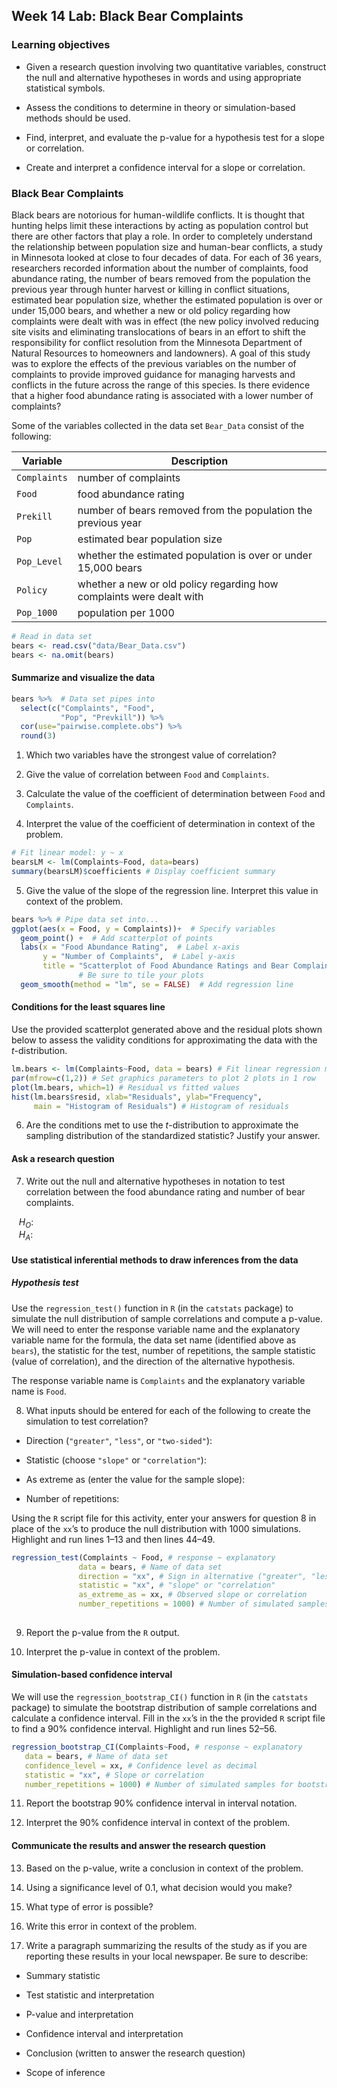 ## Week 14 Lab: Black Bear Complaints

\setstretch{1}

### Learning objectives

* Given a research question involving two quantitative variables, construct the null and alternative hypotheses
  in words and using appropriate statistical symbols.
  
* Assess the conditions to determine in theory or simulation-based methods should be used.

* Find, interpret, and evaluate the p-value for a hypothesis test for a slope or correlation.

* Create and interpret a confidence interval for a slope or correlation.


### Black Bear Complaints

Black bears are notorious for human-wildlife conflicts. It is thought that hunting helps limit these interactions by acting as population control but there are other factors that play a role.  In order to completely understand the relationship between population size and human-bear conflicts, a study in Minnesota looked at close to four decades of data.  For each of 36 years, researchers recorded information about the number of complaints, food abundance rating, the number of bears removed from the population the previous year through hunter harvest or killing in conflict situations, estimated bear population size, whether the estimated population is over or under 15,000 bears, and whether a new or old policy regarding how complaints were dealt with was in effect (the new policy involved reducing site visits and eliminating translocations of bears in an effort to shift the responsibility for conflict resolution from the Minnesota Department of Natural Resources to homeowners and landowners). A goal of this study was to explore the effects of the previous variables on the number of complaints to provide improved guidance for managing harvests and conflicts in the future across the range of this species. Is there evidence that a higher food abundance rating is associated with a lower number of complaints?

Some of the variables collected in the data set `Bear_Data` consist of the following:

| **Variable** 	| **Description** |
|---	|-------------	|
| `Complaints` | number of complaints |
| `Food` | food abundance rating |
| `Prekill` | number of bears removed from the population the previous year |
| `Pop` | estimated bear population size |
| `Pop_Level` | whether the estimated population is over or under 15,000 bears |
| `Policy` | whether a new or old policy regarding how complaints were dealt with |
| `Pop_1000` | population per 1000 |

```r
# Read in data set
bears <- read.csv("data/Bear_Data.csv")
bears <- na.omit(bears)
```

#### Summarize and visualize the data {-} 

```r
bears %>%  # Data set pipes into
  select(c("Complaints", "Food", 
           "Pop", "Prevkill")) %>%
  cor(use="pairwise.complete.obs") %>%
  round(3)
```

1. Which two variables have the strongest value of correlation?
\vspace{0.3in}

2. Give the value of correlation between `Food` and `Complaints`. 
\vspace{0.2in}

3. Calculate the value of the coefficient of determination between `Food` and `Complaints`. 
\vspace{0.4in}

4. Interpret the value of the coefficient of determination in context of the problem.
\vspace{0.6in}

```r
# Fit linear model: y ~ x
bearsLM <- lm(Complaints~Food, data=bears)
summary(bearsLM)$coefficients # Display coefficient summary
```

5. Give the value of the slope of the regression line.  Interpret this value in context of the problem.
\vspace{0.6in}

```r
bears %>% # Pipe data set into...
ggplot(aes(x = Food, y = Complaints))+  # Specify variables
  geom_point() +  # Add scatterplot of points
  labs(x = "Food Abundance Rating",  # Label x-axis
       y = "Number of Complaints",  # Label y-axis
       title = "Scatterplot of Food Abundance Ratings and Bear Complaints") + 
               # Be sure to tile your plots
  geom_smooth(method = "lm", se = FALSE)  # Add regression line
```



#### Conditions for the least squares line {-}

Use the provided scatterplot generated above and the residual plots shown below to assess the validity conditions for approximating the data with the $t$-distribution.

```r
lm.bears <- lm(Complaints~Food, data = bears) # Fit linear regression model
par(mfrow=c(1,2)) # Set graphics parameters to plot 2 plots in 1 row
plot(lm.bears, which=1) # Residual vs fitted values
hist(lm.bears$resid, xlab="Residuals", ylab="Frequency",
     main = "Histogram of Residuals") # Histogram of residuals
```

6. Are the conditions met to use the $t$-distribution to approximate the sampling distribution of the standardized statistic? Justify your answer.

\vspace{1.5in}

#### Ask a research question {-}

7. Write out the null and alternative hypotheses in notation to test correlation between the food abundance rating and number of bear complaints.

|    $H_O:$

|    $H_A:$

#### Use statistical inferential methods to draw inferences from the data {-}

##### Hypothesis test {-}

Use the `regression_test()` function in `R` (in the `catstats` package) to simulate the null distribution of sample correlations and compute a p-value.  We will need to enter the response variable name and the explanatory variable name for the formula, the data set name (identified above as `bears`), the statistic for the test, number of repetitions, the sample statistic (value of correlation), and the direction of the alternative hypothesis.

The response variable name is `Complaints` and the explanatory variable name is `Food`.

8. What inputs should be entered for each of the following to create the simulation to test correlation?

\vspace{.5 mm}

* Direction (`"greater"`, `"less"`, or `"two-sided"`):

\vspace{.2in}

* Statistic (choose `"slope"` or `"correlation"`):

\vspace{.2in}
* As extreme as (enter the value for the sample slope):

\vspace{0.2in}

* Number of repetitions:
    
\vspace{.2in}

Using the `R` script file for this activity, enter your answers for question 8 in place of the `xx`'s to produce the null distribution with 1000 simulations.  Highlight and run lines 1--13 and then lines 44--49.

```r
regression_test(Complaints ~ Food, # response ~ explanatory
               data = bears, # Name of data set
               direction = "xx", # Sign in alternative ("greater", "less", "two-sided")
               statistic = "xx", # "slope" or "correlation"
               as_extreme_as = xx, # Observed slope or correlation
               number_repetitions = 1000) # Number of simulated samples for null distribution
       
```

9.  Report the p-value from the `R` output. 
\vspace{0.3in}

10. Interpret the p-value in context of the problem.
\vspace{0.8in}

#### Simulation-based confidence interval {-}

We will use the `regression_bootstrap_CI()` function in `R` (in the `catstats` package) to simulate the bootstrap distribution of sample correlations and calculate a confidence interval. Fill in the `xx`'s in the the provided `R` script file to find a 90\% confidence interval. Highlight and run lines 52--56. 

```r
regression_bootstrap_CI(Complaints~Food, # response ~ explanatory
   data = bears, # Name of data set
   confidence_level = xx, # Confidence level as decimal
   statistic = "xx", # Slope or correlation
   number_repetitions = 1000) # Number of simulated samples for bootstrap distribution
```
11.  Report the bootstrap 90\% confidence interval in interval notation.  
\vspace{0.5in}

12. Interpret the 90\% confidence interval in context of the problem.
\vspace{0.8in}
   
#### Communicate the results and answer the research question {-}

13. Based on the p-value, write a conclusion in context of the problem.

\vspace{.8in}

14. Using a significance level of 0.1, what decision would you make?
\vspace{0.2in}

15. What type of error is possible?
\vspace{0.3in}

16. Write this error in context of the problem.
\vspace{0.8in}

17. Write a paragraph summarizing the results of the study as if you are reporting these results in your local newspaper.  Be sure to describe:

* Summary statistic

* Test statistic and interpretation

* P-value and interpretation

* Confidence interval and interpretation

* Conclusion (written to answer the research question)

* Scope of inference

\vspace{3in}